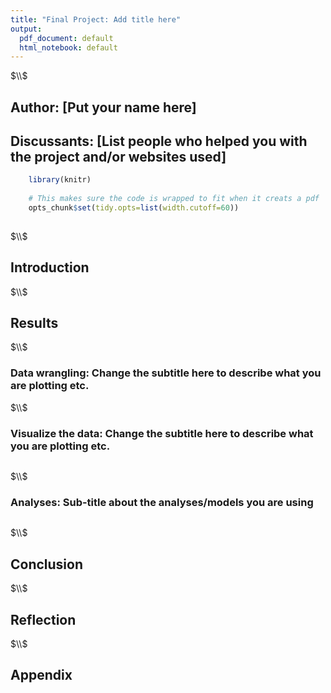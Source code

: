 ```yaml
---
title: "Final Project: Add title here"
output:
  pdf_document: default
  html_notebook: default
---
```




$\\$



## Author:  [Put your name here]

## Discussants: [List people who helped you with the project and/or websites used]







<!--  


This is a template for creating your final project report. It lays out the sections that should be in your write-up and describes a little about these sections. There is some flexibility to deviate from this structure, for example, interweaving more visualizations and analyses could work well. 

Your report should be between 5-8 pages long and should contain:

    1) Introduction: 
      a) what is question you are addressing 
      b) why is important 
      c) where you got the data
      d) description of any other analyses that been done on the data
      
    2) Visualizations of the data: one or more plots
    
    3) Analyses: models, hypothesis tests, confidence intervals and other inferential statistics that give insight into your question
    
    4) Conclusions: What you found, future directions, etc.
    
    5) Reflection (do be completed on Canvas)
       a) What went well 
       b) What did you struggle with
       c) What analyses did you do that you are not including, etc. 

Please make your report look good by paying attention to detail, using additional R Markdown features etc. 

If there is additional code or data you would like to include with your report, please create a GitHub page and add a link to it in your report. Additionally, you can append the full code for your analysis in an appendix section at the end of the document, and then include only the most important pieces of code in the body of the report. For example, you can exclude details of data cleaning from the body of the report, but include anything of central to your analyses, and also any information about particular choices you made that might affect the results and why you made those choices (e.g., explain if data was excluded and why, etc.). 



--> 










<!-- There are some options that might help make your document look better.  
Feel free to add adddtional options here -->
```r

    library(knitr)
    
    # This makes sure the code is wrapped to fit when it creats a pdf
    opts_chunk$set(tidy.opts=list(width.cutoff=60))   
    
```







$\\$









## Introduction 


<!--  

Write ~1-3 paragraphs describing:

1) What is problem you are addressing and why the problem you are addressing is interesting

2) Where you got the data from, including a link to the website where you got the data if applicable 

3) What other analyses have already been done with the data and possibly links to other analyses, also mention if you are using the data in another class or for another research project. 


--> 





   
$\\$   
   
    




## Results



$\\$
    


### Data wrangling: Change the subtitle here to describe what you are plotting etc.



<!--  

Very briefly discuss how you got the data into shape for your analyses. You can include some code here, although extensive data cleaning code should be put on github or in an appendix at the end of the document. 

--> 




$\\$
    



### Visualize the data: Change the subtitle here to describe what you are plotting etc.



<!--  

Create one or more plots of your data. Describe the plot(s), what they shows, and why they are of interest to your analysis. Include the code to create these plots in the R chunk below. You can also discuss the plots after the code too. Finally, be sure to make plots as clear as possible (clear axis labeling, legends and captions) so that it is easy for the reader to quickly understand the central information being conveyed. 

--> 




```r




```




<!--  

Possible additional discussion of the plots here. 

--> 








$\\$    
    







    

### Analyses: Sub-title about the analyses/models you are using 

<!--  

Build linear models, run hypothesis tests, create confidence intervals and/or run simulations to answer questions that are of interest. 


--> 

```r




```








$\\$


    
    
    
    
    
    


## Conclusion 



<!--  



1-2 paragraphs summarizing what you found, how the findings address your question of interest, and possible future directions. Please make sure describe your conclusions in an intuitive way, and make sure that your argument is strong and backed by solid evidence from your data. 



-->










$\\$






## Reflection


<!--  


Reflection  

Write one paragraph describing what went well with this project and what was more difficult. Also describe any additional things you tried that you did not end up including in this write-up, and approximately how much time you spend working the project. 

Finally, please go to Canvas and answer a few questions related to how this project went: https://yale.instructure.com/courses/61201/quizzes/27479



-->




$\\$




## Appendix


<!--  


You can include a complete listing of your code here if you could not fit it into the body of the document. Make sure your code is well commented and easy to create - i.e., use meaningful object names, separate your code into sections, describe what each section is doing, etc. 


-->




